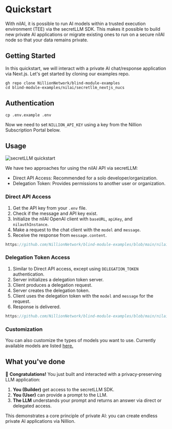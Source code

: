 
# Quickstart

With nilAI, it is possible to run AI models within a trusted execution environment (TEE) via the secretLLM SDK. This makes it possible to build new private AI applications or migrate existing ones to run on a secure nilAI node so that your data remains private.

## Getting Started

In this quickstart, we will interact with a private AI chat/response application via Next.js. Let's get started by cloning our examples repo.

```
gh repo clone NillionNetwork/blind-module-examples
cd blind-module-examples/nilai/secretllm_nextjs_nucs
```

## Authentication

```
cp .env.example .env
```

Now we need to set `NILLION_API_KEY` using a key from the Nillion Subscription Portal below.

<CTABanner
  question='Get your Nillion keys here'
  instruction='Visit the Nillion subscription portal to get your API keys for secretLLM!'
  buttonText='Get your keys'
  buttonLink='https://subscription.nillion.com'
  event='quickstart-sllm-cta-banner'
  external={true}
/>

## Usage

![secretLLM quickstart](/img/secretllm-quickstart.png)

We have two approaches for using the nilAI API via secretLLM:

- Direct API Access: Recommended for a solo developer/organization.
- Delegation Token: Provides permissions to another user or organization.

### Direct API Access

1. Get the API key from your `.env` file.
2. Check if the message and API key exist.
3. Initialize the nilAI OpenAI client with `baseURL`, `apiKey`, and `nilauthInstance`.
4. Make a request to the chat client with the `model` and `message`.
5. Receive the response from `message.content`.

```typescript reference showGithubLink
https://github.com/NillionNetwork/blind-module-examples/blob/main/nilai/secretllm_nextjs_nucs/app/api/chat/route.ts
```

### Delegation Token Access

1. Similar to Direct API access, except using `DELEGATION_TOKEN` authentication.
2. Server initializes a delegation token server.
3. Client produces a delegation request.
4. Server creates the delegation token.
5. Client uses the delegation token with the `model` and `message` for the request.
6. Response is delivered.

```typescript reference showGithubLink
https://github.com/NillionNetwork/blind-module-examples/blob/main/nilai/secretllm_nextjs_nucs/app/api/chat-delegation/route.ts
```

### Customization

You can also customize the types of models you want to use. Currently available models are listed [here.](./overview#available-models)

## What you've done

🎉 **Congratulations!** You just built and interacted with a privacy‑preserving LLM application:

1. **You (Builder)** get access to the secretLLM SDK.
2. **You (User)** can provide a prompt to the LLM.
3. **The LLM** understands your prompt and returns an answer via direct or delegated access.

This demonstrates a core principle of private AI: you can create endless private AI applications via Nillion.

<QuickstartFeedback
  thumbsUpEvent='quickstart_secretllm_completed_yes'
  thumbsDownEvent='quickstart_secretllm_completed_no'
/>
